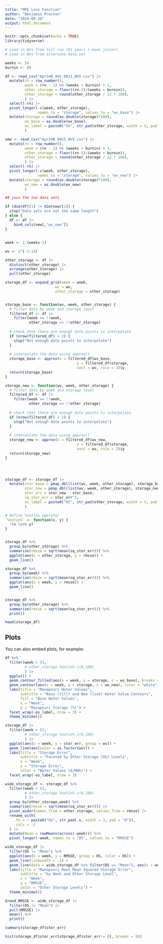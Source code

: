 ```yaml
---
title: "MPE Loss Function"
author: "Benjamin Preston"
date: "2024-08-28"
output: html_document
---
```


```r
knitr::opts_chunk$set(echo = TRUE)
library(tidyverse)
```


``` r
# Load in WVs from full run (91 years + mean joiner)
# Load in WVs from alternate data set

weeks <- 54
burnin <- 80

df <- read_csv("Apr24B_AVG_0011_WVX.csv") |>  
  mutate(rn = row_number(),
         week = (rn - 1) %% (weeks + burnin) + 1,
         other_storage = floor((rn-1)/(weeks + burnin)),
         other_storage = round(other_storage / 12 * 100),
         ) |> 
  select(-rn) |> 
  pivot_longer(-c(week, other_storage), 
               names_to = "storage", values_to = "wv_base") |> 
  mutate(storage = round(as.double(storage)*100),
         wv_base = as.double(wv_base),
         os_label = paste0("OS", str_pad(other_storage, width = 3, pad = "0"))
         )

new <- read_csv("Apr24B_0015_WVX.csv") |>  
  mutate(rn = row_number(),
         week = (rn - 1) %% (weeks + burnin) + 1,
         other_storage = floor((rn-1)/(weeks + burnin)),
         other_storage = round(other_storage / 12 * 100),
         ) |> 
  select(-rn) |> 
  pivot_longer(-c(week, other_storage), 
               names_to = "storage", values_to = "wv_new") |> 
  mutate(storage = round(as.double(storage)*100),
         wv_new = as.double(wv_new)
         )

## join the two data sets

if (dim(df)[1] != dim(new)[1]) {
  stop("Data sets are not the same length")
} else {
  df <- df |> 
    bind_cols(new[,"wv_new"]) 
}

```

## 
```r

week <- 1:(weeks-1)

wv <- 2^(-2:14)

other_storage <- df |> 
  distinct(other_storage) |>
  arrange(other_storage) |>
  pull(other_storage)

storage_df <- expand_grid(week = week,
                       wv = wv,
                       other_storage = other_storage)


storage_base <- function(wv, week, other_storage) {
  # filter data by week and storage level
  filtered_df <- df |> 
    filter(week == !!week,
           other_storage == !!other_storage)
  
  # check that there are enough data points to interpolate
  if (nrow(filtered_df) < 2) {
    stop("Not enough data points to interpolate")
  }
  
  # interpolate the data using approx()
  storage_base <- approx(x = filtered_df$wv_base,
                                 y = filtered_df$storage,
                                 xout = wv, rule = 2)$y
  return(storage_base)
}

storage_new <- function(wv, week, other_storage) {
  # filter data by week and storage level
  filtered_df <- df |> 
    filter(week == !!week,
           other_storage == !!other_storage)
  
  # check that there are enough data points to interpolate
  if (nrow(filtered_df) < 2) {
    stop("Not enough data points to interpolate")
  }
  
  # interpolate the data using approx()
  storage_new <- approx(x = filtered_df$wv_new,
                                 y = filtered_df$storage,
                                 xout = wv, rule = 2)$y
  return(storage_new)
}




storage_df <- storage_df |> 
  mutate(stor_base = pmap_dbl(list(wv, week, other_storage), storage_base),
         stor_new = pmap_dbl(list(wv, week, other_storage), storage_new),
         stor_err = stor_new - stor_base, 
         sq_stor_err = stor_err^2,
         os_label = paste0("OS", str_pad(other_storage, width = 3, pad = "0"))
         )

# Define %notin% operator
`%notin%` <- function(x, y) {
  !(x %in% y)
}


storage_df %>% 
  group_by(other_storage) %>%
  summarise(rmsse = sqrt(mean(sq_stor_err))) %>% 
  ggplot(aes(x = other_storage, y = rmsse)) +
  geom_line()

storage_df %>% 
  group_by(week) %>%
  summarise(rmsse = sqrt(mean(sq_stor_err))) %>% 
  ggplot(aes(x = week, y = rmsse)) +
  geom_line()


storage_df %>% 
  group_by(other_storage) %>%
  summarise(rmsse = sqrt(mean(sq_stor_err))) %>% 
  print()

head(storage_df)

```

## Plots

You can also embed plots, for example:

```r

df %>% 
  filter(week < 53,
         # other_storage %notin% c(0,100)
         ) |>
  ggplot() +
  geom_contour_filled(aes(x = week, y = storage, z = wv_base), breaks = 2^(-2:14)) +
  geom_contour(aes(x = week, y = storage, z = wv_new), color = "white", breaks = 2^(-2:14)) +  # Add contour lines for clarity
  labs(title = "Manapouri Water Values",
       subtitle = "Base (fill) and New (line) Water Value Contours",
       fill = "Base Water Values",
       x = "Week",
       y = "Manapouri Storage (%)") +
  facet_wrap(~os_label, nrow = 3) +
  theme_minimal()

storage_df |> 
  filter(week < 53,
         # other_storage %notin% c(0,100)
         ) |>
  ggplot(aes(x = week, y = stor_err, group = wv)) +
  geom_line(aes(color = as.factor(wv))) +
  labs(title = "Storage Error",
       subtitle = "Faceted by Other Storage (OS) Levels",
       x = "Week",
       y = "Storage Error",
       color = "Water Values ($/MWh)") +
  facet_wrap(~os_label, nrow = 3)

wide_storage_df <- storage_df %>% 
  filter(week < 53,
         # other_storage %notin% c(0,100)
         ) |>
  group_by(other_storage,week) %>%
  summarise(rmsse = sqrt(mean(sq_stor_err))) |>
  pivot_wider(names_from = other_storage, values_from = rmsse) |>
  rename_with(
    .fn = ~ paste0("OS", str_pad(.x, width = 3, pad = "0")),
    .cols = -1
  ) |>
  mutate(Mean = rowMeans(across(-week))) %>% 
  pivot_longer(-week, names_to = "OS", values_to = "RMSSE")

wide_storage_df |>
  filter(OS != "Mean") %>% 
  ggplot(aes(x = week, y = RMSSE, group = OS, color = OS)) +
  geom_line(linewidth = .3) +
  geom_line(data = wide_storage_df %>% filter(OS == "Mean"), aes(x = week, y = RMSSE), color = "black", linewidth = 1) +
  labs(title = "Manapouri Root Mean Squared Storage Error",
       subtitle = "by Week and Other Storage Level",
       x = "Week",
       y = "RMSSE",
       color = "Other Storage Levels") +
  theme_minimal()

Grand_RMSSE <- wide_storage_df |>
  filter(OS != "Mean") |>
  pull(RMSSE) |>
  mean() %>% 
  print()

summary(storage_df$stor_err)

hist(storage_df$stor_err[storage_df$stor_err!= 0], breaks = 50)

```


